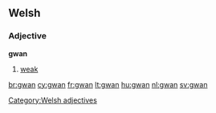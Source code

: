 ==Welsh==

===Adjective===
'''gwan'''

# [[weak]]

[[Category:Welsh adjectives]]

[[br:gwan]]
[[cy:gwan]]
[[fr:gwan]]
[[lt:gwan]]
[[hu:gwan]]
[[nl:gwan]]
[[sv:gwan]]